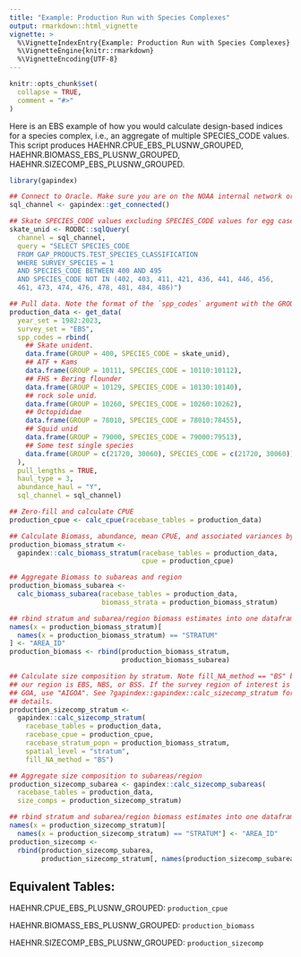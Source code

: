 ```yaml
---
title: "Example: Production Run with Species Complexes"
output: rmarkdown::html_vignette
vignette: >
  %\VignetteIndexEntry{Example: Production Run with Species Complexes}
  %\VignetteEngine{knitr::rmarkdown}
  %\VignetteEncoding{UTF-8}
---
```


```r
knitr::opts_chunk$set(
  collapse = TRUE,
  comment = "#>"
)
```

Here is an EBS example of how you would calculate design-based indices for a species complex, i.e., an aggregate of multiple SPECIES_CODE values. This script produces HAEHNR.CPUE_EBS_PLUSNW_GROUPED, HAEHNR.BIOMASS_EBS_PLUSNW_GROUPED, HAEHNR.SIZECOMP_EBS_PLUSNW_GROUPED.

```r
library(gapindex)

## Connect to Oracle. Make sure you are on the NOAA internal network or VPN
sql_channel <- gapindex::get_connected()

## Skate SPECIES_CODE values excluding SPECIES_CODE values for egg cases
skate_unid <- RODBC::sqlQuery(
  channel = sql_channel, 
  query = "SELECT SPECIES_CODE
  FROM GAP_PRODUCTS.TEST_SPECIES_CLASSIFICATION 
  WHERE SURVEY_SPECIES = 1 
  AND SPECIES_CODE BETWEEN 400 AND 495 
  AND SPECIES_CODE NOT IN (402, 403, 411, 421, 436, 441, 446, 456,
  461, 473, 474, 476, 478, 481, 484, 486)")

## Pull data. Note the format of the `spp_codes` argument with the GROUP column
production_data <- get_data(
  year_set = 1982:2023,
  survey_set = "EBS",
  spp_codes = rbind(
    ## Skate unident.
    data.frame(GROUP = 400, SPECIES_CODE = skate_unid),
    ## ATF + Kams
    data.frame(GROUP = 10111, SPECIES_CODE = 10110:10112),
    ## FHS + Bering flounder
    data.frame(GROUP = 10129, SPECIES_CODE = 10130:10140),
    ## rock sole unid.
    data.frame(GROUP = 10260, SPECIES_CODE = 10260:10262),
    ## Octopididae
    data.frame(GROUP = 78010, SPECIES_CODE = 78010:78455),
    ## Squid unid
    data.frame(GROUP = 79000, SPECIES_CODE = 79000:79513),
    ## Some test single species
    data.frame(GROUP = c(21720, 30060), SPECIES_CODE = c(21720, 30060))
  ),
  pull_lengths = TRUE, 
  haul_type = 3, 
  abundance_haul = "Y",
  sql_channel = sql_channel)

## Zero-fill and calculate CPUE
production_cpue <- calc_cpue(racebase_tables = production_data)

## Calculate Biomass, abundance, mean CPUE, and associated variances by stratum
production_biomass_stratum <- 
  gapindex::calc_biomass_stratum(racebase_tables = production_data,
                                 cpue = production_cpue)

## Aggregate Biomass to subareas and region
production_biomass_subarea <- 
  calc_biomass_subarea(racebase_tables = production_data, 
                       biomass_strata = production_biomass_stratum)

## rbind stratum and subarea/region biomass estimates into one dataframe
names(x = production_biomass_stratum)[
  names(x = production_biomass_stratum) == "STRATUM"
] <- "AREA_ID"
production_biomass <- rbind(production_biomass_stratum, 
                            production_biomass_subarea)

## Calculate size composition by stratum. Note fill_NA_method == "BS" because
## our region is EBS, NBS, or BSS. If the survey region of interest is AI or 
## GOA, use "AIGOA". See ?gapindex::gapindex::calc_sizecomp_stratum for more
## details. 
production_sizecomp_stratum <- 
  gapindex::calc_sizecomp_stratum(
    racebase_tables = production_data,
    racebase_cpue = production_cpue,
    racebase_stratum_popn = production_biomass_stratum,
    spatial_level = "stratum",
    fill_NA_method = "BS")

## Aggregate size composition to subareas/region
production_sizecomp_subarea <- gapindex::calc_sizecomp_subareas(
  racebase_tables = production_data,
  size_comps = production_sizecomp_stratum)

## rbind stratum and subarea/region biomass estimates into one dataframe
names(x = production_sizecomp_stratum)[
  names(x = production_sizecomp_stratum) == "STRATUM"] <- "AREA_ID"
production_sizecomp <- 
  rbind(production_sizecomp_subarea,
        production_sizecomp_stratum[, names(production_sizecomp_subarea)])
```

## Equivalent Tables:

HAEHNR.CPUE_EBS_PLUSNW_GROUPED: `production_cpue`

HAEHNR.BIOMASS_EBS_PLUSNW_GROUPED: `production_biomass`

HAEHNR.SIZECOMP_EBS_PLUSNW_GROUPED: `production_sizecomp`
